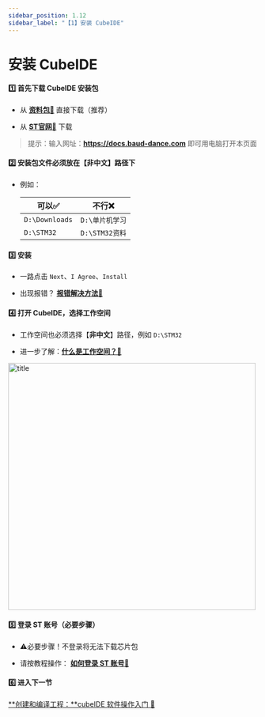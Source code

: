 ```yaml
---
sidebar_position: 1.12
sidebar_label: "【1】安装 CubeIDE"
---
```


# 安装 CubeIDE


#### 1️⃣ 首先下载 CubeIDE 安装包

   - 从 [**资料包🔗**](https://www.bilibili.com/video/BV1HM411b78E) 直接下载（推荐）

   - 从 [**ST官网🔗**](https://www.st.com.cn/zh/development-tools/stm32cubeide.html) 下载

> 提示：输入网址：**https://docs.baud-dance.com** 即可用电脑打开本页面

#### 2️⃣ 安装包文件必须放在【非中文】路径下

- 例如：

   | **可以✅**       | **不行❌**           |
   |--------------------|------------------------|
   | `D:\Downloads`     | `D:\单片机学习`        |
   | `D:\STM32`         | `D:\STM32资料`     |

#### 3️⃣ 安装

   - 一路点击 `Next`、`I Agree`、`Install`

   - 出现报错？ [**报错解决方法🔗**](docs/stm32/FAQ/InstallError.mdx)

#### 4️⃣ 打开 CubeIDE，选择工作空间

   - 工作空间也必须选择【**非中文**】路径，例如 `D:\STM32`

   - 进一步了解：[**什么是工作空间？🔗**](docs/stm32/FAQ/whatIsWorkSpace.mdx)

   <div style={{ display: "flex", justifyContent: "left", alignItems: "center", marginBottom: "20px"}}>
   <img src={require('/docs/stm32/getting-started/img/selworkspace.png').default} alt="title" width="500px" />
   </div>

#### 5️⃣ 登录 ST 账号（必要步骤） 

   - ⚠️必要步骤！不登录将无法下载芯片包

   - 请按教程操作： [**如何登录 ST 账号🔗**](docs\stm32\FAQ\login.mdx) 

#### 6️⃣ 进入下一节

[**创建和编译工程：**cubeIDE 软件操作入门 🔗](docs/stm32/getting-started/getting-started_software.mdx)
